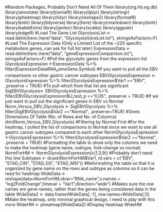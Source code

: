 #Random Packages, Probably Don't Need All Of Them
library(org.Hs.eg.db)
library(annotate)
library(biomaRt)
library(dplyr)
library(stringr)
library(pheatmap)
library(tidyr)
library(reshape2)
library(formatR)
library(knitr)
library(tidyverse)
library(here) 
library(rmarkdown)
library(knitr)
library(kableExtra)
library(janitor)
library(scales)
library(ggpubr)
library(edgeR)
#Load The Gene List
GlycolysisList <-read.delim(here::here("data", "GlycolysisGeneList.txt"), stringsAsFactors=F)
#Load The Expression Data (Only a Limited List of the ~220 specific metabolism genes, can ask for full list later)
ExpressionData <-read.delim(here::here("data", "geneExpressionComparison.txt"), stringsAsFactors=F)
#Pull the glycolytic genes from the expression list
GlycolysisExpression <-ExpressionData %>% filter(ExpressionData$RNA_name %in% GlycolysisList$Gene.Symbol)
#If you want to pull all the EBV comparisons vs other gastric cancer subtypes
EBVGlycolysisExpression <-GlycolysisExpression %>%  filter(GlycolysisExpression$Var1 =="EBV", .preserve = TRUE)
#To pull which from that list are significant
SigEBVGlycolysis<- EBVGlycolysisExpression %>% filter(EBVGlycolysisExpression$U_test_p <="0.05", .preserve = TRUE)
#If we just want to pull out the significant genes in EBV vs Normal
Norm_Versus_EBV_Glycolysis <- SigEBVGlycolysis %>% filter(SigEBVGlycolysis$Var2 =="Normal", .preserve=TRUE)
#Gives Dimensions Of Table (No. of Rows and No. of Columns)
dim(Norm_Versus_EBV_Glycolysis)
#Filtering by Normal First
#For the heatmap, I pulled the list of comparisons to Normal since we want to see all gastric cancer subtypes compared to each other
NormGlycolysisExpression <-GlycolysisExpression %>%  filter(GlycolysisExpression$Var2 =="Normal", .preserve = TRUE)
#Formatting the table to show only the columns we need to make the heatmap (gene name, subtype, fold-change vs normal)
NormForHM <- NormGlycolysisExpression[c(1,3,9)]
#Probably don't need this line
Subtypes <- dcast(NormForHM$Var1, id.vars = c("EBV", "STAD_CIN", "STAD_GS", "STAD_MSI"))
#Reformatting the table so that it is organized by gene name on the rows and subtype as columns so it can be read for heatmap
WideData <- reshape(data=NormForHM,idvar="RNA_name",v.names = "log2FoldChange",timevar = "Var1",direction="wide")
#Makes sure the row names are gene names, rather than the genes being considered data in the table
WideData2 <- data.frame(WideData[,-1], row.names=WideData[,1])
#Make the heatmap, only minimal graphical design, I need to play with this more
WideHM <- pheatmap(WideData2)
#Display heatmap
WideHM
